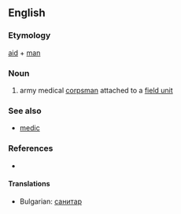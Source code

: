 ==English==

===Etymology===
[[aid]] + [[man]]

===Noun===
{{en-noun|aidmen}}

# army medical [[corpsman]] attached to a [[field unit]]

===See also===
* [[medic]]

===References===
* {{R:Websters}}

====Translations====
{{rfc-level|Translations at L4+ not in L3 POS section|lang=en}}
* Bulgarian: [[санитар]]